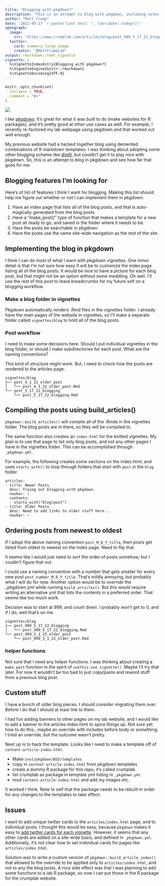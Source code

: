 ```yaml
---
title: "Blogging with pkgdown?"
description: "This is an attempt to blog with pkgdown, including notes to self about how I did this."
author: "Matt Crump"
date: '2022-05-17 `r paste("Last knit: ", lubridate::today())`'
opengraph:
  image: 
    src: "https://www.crumplab.com/articles/blog/post_999_5_17_22_blogging/imgs/blogging_with_pkgdown.jpg"
  twitter:
    card: summary_large_image
    creator: "@MattCrumpLab"
output: rmarkdown::html_vignette
vignette: >
  %\VignetteIndexEntry{Blogging with pkgdown?}
  %\VignetteEngine{knitr::rmarkdown}
  %\VignetteEncoding{UTF-8}
---
```


```r
knitr::opts_chunk$set(
  collapse = TRUE,
  comment = "#>"
)
```

<img src="imgs/blogging_with_pkgdown.jpg" style= width="100%"/>

I like [pkgdown](https://pkgdown.r-lib.org). It's great for what it was built to do (make websites for R packages), and it's pretty good at other use cases as well. For example, I recently re-factored my lab webpage using pkgdown and that worked out well enough.

My previous website had a hacked together blog using demented combinations of R markdown templates. I was thinking about adopting some other blogging scheme like [distill](https://rstudio.github.io/distill/), but couldn't get it to play nice with pkgdown. So, this is an attempt to blog in pkgdown and see how far that goes for me. 

## Blogging features I'm looking for

Here's of list of features I think I want for blogging. Making this list should help me figure out whether or not I can implement them in pkgdown. 

1. Have an index page that lists all of the blog posts, and that is auto-magically generated from the blog posts
2. Have a "make_post()" type of function that makes a template for a new post all ready to go, and saved in the folder where it needs to be.
3. Have the posts be searchable in pkgdown
4. Have the posts use the same site-wide navigation as the rest of the site.

## Implementing the blog in pkgdown

I think I can do most of what I want with pkgdown vignettes. One minor detail is that I'm not sure how easy it will be to customize the index page listing all of the blog posts. It would be nice to have a picture for each blog post, but that might not be an option without some meddling. Oh well. I'll use the rest of this post to leave breadcrumbs for my future self on a blogging workflow.

### Make a blog folder in vignettes

Pkgdown automatically renders .Rmd files in the vignettes folder. I already have the main pages of the website in vignettes, so I'll make a separate folder called `vignettes/blog` to hold all of the blog posts.

### Post workflow

I need to make some decisions here. Should I put individual vignettes in the blog folder, or should I make subdirectories for each post. What are the naming conventions?

This kind of structure might work. But, I need to check how the posts are rendered to the articles page.

```
vignettes/blog
├── post_4_1_22_older_post
│   └── post_4_1_22_older_post.Rmd
└── post_5_17_22_blogging
    └── post_5_17_22_blogging.Rmd
```

## Compiling the posts using build_articles()

`pkgdown::build_articles()` will compile all of the .Rmds in the vignettes folder. The blog posts are in there, so they will be compiled to. 

The same function also creates an `index.html` for the knitted vignettes. My plan is to use that page to list only blog posts, and not any other pages I have in the vignettes folder. This can be accomplished through `_pkgdown.yml`.

For example, the following creates some sections on the index.html, and uses `starts_with()` to loop through folders that start with `post` in the `blog` folder. 

```
articles:
- title: Newer Posts
  desc: Trying out blogging with pkgdown.
  navbar: ~
  contents:
  - starts_with("blog/post")
- title: Older Posts
  desc: Need to add links to older stuff here...
  navbar: ~
```

## Ordering posts from newest to oldest

If I adopt the above naming convention `post_M_D_Y_title`, then posts get listed from oldest to newest on the index page. Need to flip that.

It seems like I would just need to sort the order of posts somehow, but I couldn't figure that out. 

I could use a naming convention with a number that gets smaller for every new post `post_number_M_D_Y_title`. That's mildly annoying, but probably what I will do for now. Another option would be to override the _pkgdown.yml while running `build_articles()`. But this would require writing an alternative yml that lists the contents in a preferred order. That seems like too much work.

Decision was to start at 999, and count down. I probably won't get to 0, and if I do, well that's on me.

```
vignettes/blog
├── post_998_5_17_22_blogging
│   └── post_998_5_17_22_blogging.Rmd
└── post_999_3_1_22_older_post
    └── post_999_3_1_22_older_post.Rmd
```

### helper functions

Not sure that I need any helper functions. I was thinking about creating a `make_post` function in the spirit of `usethis:use_vignette()`. Maybe I'll try that later. For now it wouldn't be too bad to just copy/paste and reword stuff from a previous blog post.

## Custom stuff

I have a bunch of older blog pieces. I should consider migrating them over. Before I do that I should at least link to them.

I had fun adding banners to other pages on my lab website, and I would like to add a banner to the articles index.html to spice things up. Not sure yet how to do this...maybe an override with includes before body or something. I tried an override, but the outcome wasn't pretty.

Next up is to hack the template. Looks like I need to make a template off of `content-article-index.html`. 

- Make `inst/pkgdown/BS5/templates`
- copy in `content-article-index.html` from pkgdown templates
- create a dummy R package for this repo, it's called crumplab
- list crumplab as package in template yml listing in `_pkgdown.yml`
- mod `content-article-index.html` and add my images etc.

It worked I think. Note to self that the package needs to be rebuilt in order for any changes to the templates to take effect.

## Issues

I want to add unique twitter cards to the `articles/index.html` page, and to individual posts. I thought this would be easy, because `pkgdown` makes it easy to [add twitter cards for each vignette](https://pkgdown.r-lib.org/articles/metadata.html?q=twitter#article-metadata). However, it seems that any other cards are added on a site-wide basis, and defined in `_pkgdown.yml`. Additionally, it's not clear how to set individual cards for pages like `articles/index.html`.

Solution was to write a custom version of `pkgdown::build_article_index()` that allowed to the override to be applied only to `articles/index.html`, and not to any the blog posts. A nice side effect was that I was planning to add some functions to a lab R package, so now I can put those in the R package for the crumplab website.














